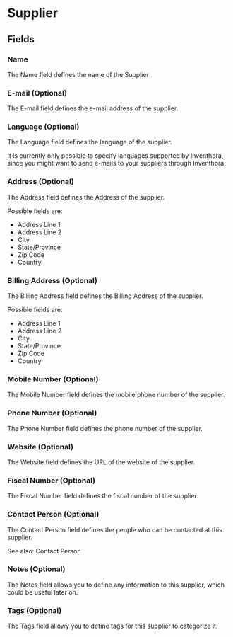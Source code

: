 
# Supplier

## Fields

### Name

The Name field defines the name of the Supplier

### E-mail (Optional)

The E-mail field defines the e-mail address of the supplier.

### Language (Optional)

The Language field defines the language of the supplier.

It is currently only possible to specify languages supported by Inventhora, since you might want to send e-mails to your suppliers through Inventhora.

### Address (Optional)

The Address field defines the Address of the supplier.

Possible fields are:

- Address Line 1
- Address Line 2
- City
- State/Province
- Zip Code
- Country

### Billing Address (Optional)

The Billing Address field defines the Billing Address of the supplier.

Possible fields are:

- Address Line 1
- Address Line 2
- City
- State/Province
- Zip Code
- Country

### Mobile Number (Optional)

The Mobile Number field defines the mobile phone number of the supplier.

### Phone Number (Optional)

The Phone Number field defines the phone number of the supplier.

### Website (Optional)

The Website field defines the URL of the website of the supplier.

### Fiscal Number (Optional)

The Fiscal Number field defines the fiscal number of the supplier.

### Contact Person (Optional)

The Contact Person field defines the people who can be contacted at this supplier.

See also: <Link href="/secondary-entities/contactperson">Contact Person</Link>

### Notes (Optional)

The Notes field allows you to define any information to this supplier, which could be useful later on.

### Tags (Optional)

The Tags field allowy you to define tags for this supplier to categorize it.
